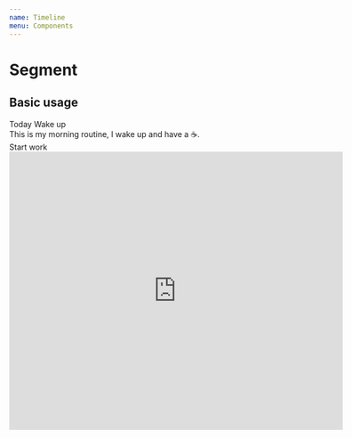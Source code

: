 ```yaml
---
name: Timeline
menu: Components
---
```



# Segment

## Basic usage

<Playground>
  <Timeline>
    <Timeline.Header>
      <Label>Today</Label>
    </Timeline.Header>
    <Timeline.EntryGroup>
      <Timeline.Entry>
        <Timeline.Title>
          <Label focused color='blue' outline name='08:15'>
            Wake up
          </Label>
        </Timeline.Title>
        <Timeline.Description>
          <div>This is my morning routine, I wake up and have a ☕️.</div>
        </Timeline.Description>
      </Timeline.Entry>
      <Timeline.Entry>
        <Timeline.Title>
          <Label focused color='blue' outline name='09:15'>
            Start work
          </Label>
        </Timeline.Title>
        <Timeline.Description>
          <iframe width="600" height="500" id="gmap_canvas" src="https://maps.google.com/maps?q=Waylay&t=&z=17&ie=UTF8&iwloc=&output=embed" frameBorder="0" scrolling="no" marginHeight="0" marginWidth="0" />
        </Timeline.Description>
      </Timeline.Entry>
    </Timeline.EntryGroup>
    <Timeline.Header>
      <Label>Yesterday</Label>
      <Timeline.EntryGroup>
        <Timeline.Entry>
          <Timeline.Title>
            <Label focused color='blue' outline name='🔆 Weekend'>
              Did nothing
            </Label>
          </Timeline.Title>
        </Timeline.Entry>
      </Timeline.EntryGroup>
    </Timeline.Header>
  </Timeline>
</Playground>
